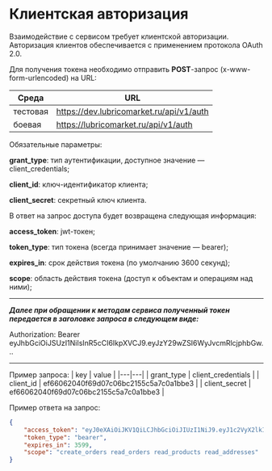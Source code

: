 # Клиентская авторизация

Взаимодействие с сервисом требует клиентской авторизации. Авторизация клиентов обеспечивается с применением протокола OAuth 2.0.

Для получения токена необходимо отправить <b>POST</b>-запрос (x-www-form-urlencoded) на URL:

| Среда | URL |
|---|---|
| тестовая | https://dev.lubricomarket.ru/api/v1/auth | 
| боевая | https://lubricomarket.ru/api/v1/auth |



Обязательные параметры:

<b>grant_type</b>: тип аутентификации, доступное значение — client_credentials;

<b>client_id</b>: ключ-идентификатор клиента;

<b>client_secret</b>: секретный ключ клиента.



В ответ на запрос доступа будет возвращена следующая информация:

<b>access_token</b>: jwt-токен;

<b>token_type</b>: тип токена (всегда принимает значение — bearer);

<b>expires_in</b>: срок действия токена (по умолчанию 3600 секунд);

<b>scope</b>: область действия токена (доступ к объектам и операциям над ними);


---

<i><b>Далее при обращении к методам сервиса полученный токен передается в заголовке запроса в следующем виде:</b></i>

Authorization: Bearer eyJhbGciOiJSUzI1NiIsInR5cCI6IkpXVCJ9.eyJzY29wZSI6WyJvcmRlcjphbGw...

---


Пример запроса:
| key | value |
|---|---|
| grant_type | client_credentials | 
| client_id | ef66062040f69d07c06bc2155c5a7c0a1bbe3 |
| client_secret | ef66062040f69d07c06bc2155c5a7c0a1bbe3 |


Пример ответа на запрос:

```json
{
    "access_token": "eyJ0eXAiOiJKV1QiLCJhbGciOiJIUzI1NiJ9.eyJ1c2VyX2lkIjoxMjE4LCJhZ3JlZW1lbnRfdWlkIjoiZjNjNWFmZmItOTlhOS0xMWVhLWJiYWMtMGNjNDdhZmM1NjE1IiwiYWdyZWVtZW50X3R5cGUiOiJcdTA0MjNcdTA0MjIiLCJyb2xlIjoiQ0xJRU5UIiwic2NvcGUiOiJjcmVhdGVfb3JkZXJzIHJlYWRfb3JkZXJzIHJlYWRfcHJvZHVjdHMgcmVhZF9hZGRyZXNzZXMiLCJleHAiOjE2OTcxMjI0Mjl9.lFpDwEDb8ZTPeJpd9rPhKAmqEZdbWHpIRfM96tx7yZY",
    "token_type": "bearer",
    "expires_in": 3599,
    "scope": "create_orders read_orders read_products read_addresses"
}
```